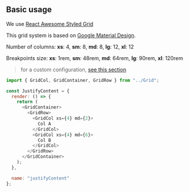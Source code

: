 
<Meta title="Layout/Grid" />

## Basic usage

<Canvas>
  <Story of={GridStories.JustifyContent} />
</Canvas>

We use [React Awesome Styled Grid](https://awesome-styled-grid.netlify.app/usage)

This grid system is based on [Google Material Design](https://material.io/design/layout/responsive-layout-grid.html).

Number of columns: **xs**: 4, **sm**: 8, **md**: 8, **lg**: 12, **xl**: 12

Breakpoints size: **xs**: 1rem, **sm**: 48rem, **md**: 64rem, **lg**: 90rem, **xl**: 120rem

> for a custom configuration, [see this section](/custom)

```js
import { GridCol, GridContainer, GridRow } from "../Grid";

const JustifyContent = {
  render: () => {
    return (
      <GridContainer>
        <GridRow>
          <GridCol xs={4} md={2}>
            Col A
          </GridCol>
          <GridCol xs={4} md={6}>
            Col B
          </GridCol>
        </GridRow>
      </GridContainer>
    );
  },

  name: "justifyContent"
};
```
